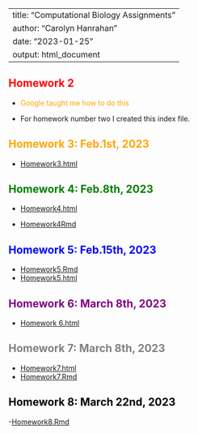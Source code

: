 ---
title: "Computational Biology Assignments"
author: "Carolyn Hanrahan"
date: "2023-01-25"
output: html_document
 ---

## <span style = "color: red;">Homework 2</span>

 
- <span style = "color: orange;">Google taught me how to do this</span>


- For homework number two I created this index file. 

## <span style = "color: orange;" >Homework 3: Feb.1st, 2023</span> 

- [Homework3.html](homework3.html)

## <span style = "color:green;" >Homework 4: Feb.8th, 2023</span>
- [Homework4.html](Homework4.html)  

- [Homework4Rmd](Homework4.Rmd)

## <span style = "color:blue;" >Homework 5: Feb.15th, 2023</span>
- [Homework5.Rmd](Homework5.Rmd)
- [Homework5.html](Homework5.html)

## <span style = "color:purple;" >Homework 6: March 8th, 2023</span>
- [Homework 6.html](Homework6.html)

## <span style = "color:grey;" >Homework 7: March 8th, 2023</span>
- [Homework7.html](Homework7.html)
- [Homework7.Rmd](Homework7.Rmd)

## <span style = "color:black;" >Homework 8: March 22nd, 2023</span>
-[Homework8.Rmd](Homework8.Rmd)


